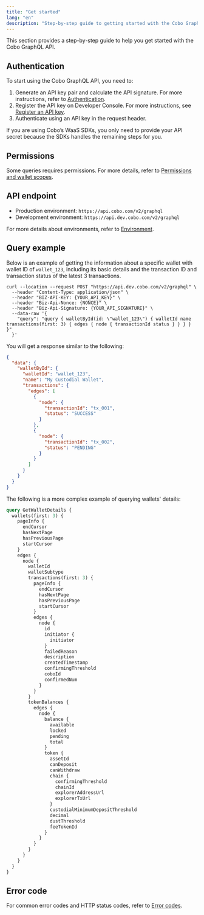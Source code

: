 ```yaml
---
title: "Get started"
lang: "en"
description: "Step-by-step guide to getting started with the Cobo GraphQL API, including authentication and permissions."
---
```


This section provides a step-by-step guide to help you get started with the Cobo GraphQL API.

## Authentication

To start using the Cobo GraphQL API, you need to:

1. Generate an API key pair and calculate the API signature. For more instructions, refer to [Authentication](/v2/guides/overview/cobo-auth).
2. Register the API key on Developer Console. For more instructions, see [Register an API key](https://manuals.cobo.com/en/portal/developer-console/create-api-key).
3. Authenticate using an API key in the request header.

<Note>If you are using Cobo’s WaaS SDKs, you only need to provide your API secret because the SDKs handles the remaining steps for you.</Note>

## Permissions

Some queries requires permissions. For more details, refer to [Permissions and wallet scopes](/v2/guides/overview/permissions-and-scopes).

## API endpoint

- Production environment: `https://api.cobo.com/v2/graphql`
- Development environment: `https://api.dev.cobo.com/v2/graphql`

For more details about environments, refer to [Environment](/v2/guides/overview/environments).

## Query example

Below is an example of getting the information about a specific wallet with wallet ID of `wallet_123`, including its basic details and the transaction ID and transaction status of the latest 3 transactions.

```curl
curl --location --request POST "https://api.dev.cobo.com/v2/graphql" \
  --header "Content-Type: application/json" \
  --header "BIZ-API-KEY: {YOUR_API_KEY}" \
  --header "Biz-Api-Nonce: {NONCE}" \
  --header "Biz-Api-Signature: {YOUR_API_SIGNATURE}" \
  --data-raw '{
    "query": "query { walletById(id: \"wallet_123\") { walletId name transactions(first: 3) { edges { node { transactionId status } } } } }"
  }'
```  

You will get a response similar to the following:

```json
{
  "data": {
    "walletById": {
      "walletId": "wallet_123",
      "name": "My Custodial Wallet",
      "transactions": {
        "edges": [
          {
            "node": {
              "transactionId": "tx_001",
              "status": "SUCCESS"
            }
          },
          {
            "node": {
              "transactionId": "tx_002",
              "status": "PENDING"
            }
          }
        ]
      }
    }
  }
}
```  

The following is a more complex example of querying wallets' details:

```graphql
query GetWalletDetails {
  wallets(first: 3) {
    pageInfo {
      endCursor
      hasNextPage
      hasPreviousPage
      startCursor
    }
    edges {
      node {
        walletId
        walletSubtype
        transactions(first: 3) {
          pageInfo {
            endCursor
            hasNextPage
            hasPreviousPage
            startCursor
          }
          edges {
            node {
              id
              initiator {
                initiator
              }
              failedReason
              description
              createdTimestamp
              confirmingThreshold
              coboId
              confirmedNum
            }
          }
        }
        tokenBalances {
          edges {
            node {
              balance {
                available
                locked
                pending
                total
              }
              token {
                assetId
                canDeposit
                canWithdraw
                chain {
                  confirmingThreshold
                  chainId
                  explorerAddressUrl
                  explorerTxUrl
                }
                custodialMinimumDepositThreshold
                decimal
                dustThreshold
                feeTokenId
              }
            }
          }
        }
      }
    }
  }
}

```

## Error code

For common error codes and HTTP status codes, refer to [Error codes](/v2/api-references/error-codes).